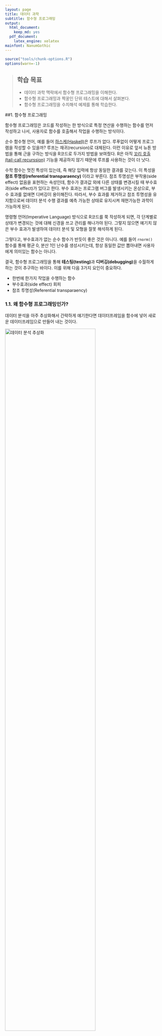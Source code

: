 ```yaml
---
layout: page
title: 데이터 과학
subtitle: 함수형 프로그래밍
output:
  html_document: 
    keep_md: yes
  pdf_document:
    latex_engine: xelatex
mainfont: NanumGothic
---
```



```r
source("tools/chunk-options.R")
options(warn=-1)
```

> ## 학습 목표 {.objectives}
>
> * 데이터 과학 맥락에서 함수형 프로그래밍을 이해한다.
> * 함수형 프로그래밍과 짝꿍인 단위 테스트에 대해서 살펴본다.
> * 함수형 프로그래밍을 수치해석 예제를 통해 학습한다.


##1.  함수형 프로그래밍

함수형 프로그래밍은 코드를 작성하는 한 방식으로 특정 연산을 수행하는 함수를 먼저 작성하고 나서,
사용자로 함수를 호출해서 작업을 수행하는 방식이다.

순수 함수형 언어, 예를 들어 [하스케(Haskell)](https://ko.wikipedia.org/wiki/하스켈)은 루프가 없다.
루푸없이 어떻게 프로그램을 작성할 수 있을까? 루프는 재귀(recursion)로 대체된다. 이런 이유로 앞서
뉴톤 방법을 통해 근을 구하는 방식을 R코드로 두가지 방법을 보여줬다. R은 아직 
[꼬리 호출(tail-call recurssion)](http://hanmomhanda.github.io/2015/07/27/%EC%9E%AC%EA%B7%80-%EB%B0%98%EB%B3%B5-Tail-Recursion/) 기능을 
제공하지 않기 때문에 루프를 사용하는 것이 더 낫다. 

수학 함수는 멋진 특성이 있는데, 즉 해당 입력에 항상 동일한 결과를 갖는다. 이 특성을 **참조 투명성(referential transparaency)** 이라고 부른다.
참조 투명성은 부작용(side effect) 없음을 표현하는 속성인데, 함수가 결과값 외에 다른 상태를 변경시킬 때 부수효과(side effect)가 있다고 한다.
부수 효과는 프로그램 버그를 발생시키는 온상으로, 부수 효과를 없애면 디버깅이 용이해진다.
따라서, 부수 효과를 제거하고 참조 투명성을 유지함으로써 데이터 분석 수행 결과를 예측 가능한 상태로 유지시켜 재현가능한 과학이 가능하게 된다.

명령형 언어(Imperative Language) 방식으로 R코드를 쭉 작성하게 되면, 각 단계별로 상태가 변경되는 것에 대해 신경을 쓰고 관리를 해나가야 된다.
그렇지 않으면 예기치 않은 부수 효과가 발생하여 데이터 분석 및 모형을 잘못 해석하게 된다.

그렇다고, 부수효과가 없는 순수 함수가 반듯이 좋은 것은 아니다. 예를 들어 `rnorm()` 함수를 통해 평균 0, 분산 1인 난수를 생성시키는데,
항상 동일한 값만 뽑아내면 사용자에게 의미있는 함수는 아니다. 

결국, 함수형 프로그래밍을 통해 **테스팅(testing)**과 **디버깅(debugging)**을 수월하게 하는 것이 추구하는 바이다. 이를 위해 
다음 3가지 요인이 중요하다. 

- 한번에 한가지 작업을 수행하는 함수 
- 부수효과(side effect) 회피
- 참조 투명성(Referential transparaency)

### 1.1. 왜 함수형 프로그래밍인가?

데이터 분석을 아주 추상화해서 간략하게 얘기한다면 데이터프레임을 함수에 넣어 새로운 데이터프레임으로 만들어 내는 것이다.

<img src="fig/fp-data-analysis.png" alt="데이터 분석 추상화" width="77%" />

데이터 분석, 데이터 전처리, 변수 선택, 모형 개발이 한번에 해결되는 것이 아니라서, 
데이터프레임을 함수에 넣어 상태가 변경된 데이터프레임이 생성되고, 이를 다시 함수에 넣어 또다른 변경된 상태 
데이터프레임을 얻게 되는 과정을 쭉 반복해 나간다.

<img src="fig/fp-data-analysis-workflow.png" alt="데이터 분석 작업흐름" width="57%" />

따라서... 데이터 분석에는 함수형 프로그래밍 패러다임을 활용하고, 툴/패키지 개발에는 객체지향 프로그래밍 패러다임 사용이 권장된다.

<img src="fig/fp-data-analysis-choice.png" alt="데이터 분석에는 함수형 프로그래밍" width="77%" />


> ### 함수형 프로그래밍 {.callout}
> 
> 
> R 함수형 프로그래밍을 이해하기 위해서는 먼저 자료구조에 대한 이해가 선행되어야 한다. 그리고 나서,
> 함수를 작성하는 이유와 더불어 작성법에 대한 이해도 확고히 해야만 한다.
> 
> 객체(object)가 함수를 갖는 데이터라면, 클러져는 데이터를 갖는 함수다.
> 
> > "An object is data with functions. A closure is a function with data." -- John D. Cook

## 1.2. [뉴튼 방법(Newton's Method)](https://en.wikipedia.org/wiki/Newton%27s_method)

뉴튼-랩슨 알고리즘으로도 알려진 뉴튼(Newton Method) 방법은 
컴퓨터를 사용해서 수치해석 방법으로 실함수의 근을 찾아내는 방법이다. 

특정 함수 $f$ 의 근을 찾을 경우, 함수 미분값 $f'$, 초기값 $x_0$가 주어지면 
근사적 근에 가까운 값은 다음과 같이 정의된다.

$$x_{1} = x_0 - \frac{f(x_0)}{f'(x_0)}$$

이 과정을 반복하게 되면 오차가 매우 적게 근의 값에 도달하게 된다.

$$x_{n+1} = x_n - \frac{f(x_n)}{f'(x_n)}$$

기하적으로 보면, 파란 선은 함수 $f$ 이고, 
$f$를 미분한 $f'$ 빨간 선은  뉴턴방법을 활용하여 근을 구해가는 과정을 시각적으로 보여주고 있다.
$x_{n-1}$ 보다 $x_n$이, $x_n$ 보다 $x_{n+1}$이 함수 $f$ 근에 더 가깝게 접근해 나가는 것이 확인된다.

<img src="fig/newton_method_ani.gif" alt="뉴튼 방법" width="57%" />

## 뉴튼 방법 R 코드 [^fp-book]

[^fp-book]: [Bruno Rodrigues(2016), "Functional programming and unit testing for data munging with R", LeanPub, 2016-12-23](http://www.brodrigues.co/fput/)

뉴튼 방법을 R코들 구현하면 다음과 같이 612의 제곱근 값을 수치적으로 컴퓨터를 활용하여 구할 수 있다.

``` r
find_root <- function(a, init, eps = 10^(-10)){
    while(abs(init**2 - a) > eps){
        init <- 1/2 *(init + a/init)
        cat("현재 값: ", init, "\n")
    }
    return(init)
}

find_root(612, 10)
```

`while`같은 루프를 활용하여 반복적으로 해를 구하는 것도 가능하지만 재귀를 활용하여 해를 구하는 방법이 
코드를 작성하고 읽는 개발자 관점에서는 훨씬 더 편리하고 권장된다.
하지만, 속도는 `while` 루프를 사용하는 것이 R에서는 득이 많다. 이유는 오랜 세월에 걸쳐 최적화 과정을 거쳐 진화했기 때문이다.


``` r
find_root_recur <- function(a, init, eps = 10^(-10)){
    if(abs(init**2 - a) < eps){
        return(init)
    } else{
        init <- 1/2 *(init + a/init)
        cat("재귀방법 현재 값: ", init, "\n")
        return(find_root_recur(a, init, eps))
    }
}

find_root_recur(612, 10)
```


## 2. `Map()`, `Reduce()` 함수와 `*apply()` 함수 가족 [^jennybc-purrr] [^jennybc-purrr-github]

[^jennybc-purrr]: [`purrr` tutorial: Lessons and Examples](https://jennybc.github.io/purrr-tutorial/index.html)

[^jennybc-purrr-github]: [`purrr` tutorial GitHub Webpage](https://github.com/jennybc/purrr-tutorial/)

함수를 인자로 받는 함수를 고차함수(High-order function)라고 부른다. 
대표적으로 `Map()`, `Reduce()`가 있다. 숫자 하나가 아닌 벡터에 대한 제곱근을 구하기 위해서 
`Map` 함수를 사용한다.


``` r
# 제곱근 함수 -------------------------------------------

find_root_recur <- function(a, init, eps = 10^(-10)){
    if(abs(init**2 - a) < eps){
        return(init)
    } else{
        init <- 1/2 *(init + a/init)
        return(find_root_recur(a, init, eps))
    }
}

# 벡터에 대한 제곱근 계산 

numbers <- c(16, 25, 36, 49, 64, 81)
Map(find_root_recur, numbers, init=1, eps = 10^-10)
```

숫자 하나를 받는 함수가 아니라, 벡터를 인자로 받아 제곱근을 계산하는 함수를 
작성할 경우 함수 내부에서 함수를 인자로 받을 수 있도록 `Map` 함수를 활용한다.


``` r
# `Map` 벡터 제곱근 계산

find_vec_root_recur <- function(numbers, init, eps = 10^(-10)){
    return(Map(find_root_recur, numbers, init, eps))
}

numbers_z <- c(9, 16, 25, 49, 121)
find_vec_root_recur(numbers_z, init=1, eps=10^(-10))
```

이러한 패턴이 많이 활용되어 `*apply` 함수가 있어, 이전에 많이 사용했을 것이다.
벡터를 인자로 먼저 넣고, 함수명을 두번째 인자로 넣고, 함수에 들어갈 매개변수를 순서대로 쭉 나열하여 
`lapply`, `sapply` 함수에 넣는다.

``` r
# `lapply` 활용 제급근 계산

lapply(numbers_z, find_root_recur, init=1, eps=10^(-10))
sapply(numbers_z, find_root_recur, init=1, eps=10^(-10))
```

`Reduce` 함수도 삶을 편안하게 할 수 있는, 루프를 회피하는 또다른 방법이다.
이름에서 알 수 있듯이 `numbers_z` 벡터 원소 각각에 대해 해당 연산작업 `+`, `%%`

``` r
# Reduce ----------------------------------------------
numbers_z
Reduce(`+`, numbers_z)

numbers_z <- c(10,7,5)
Reduce(`%%`, numbers_z)
```

## 3. `purrr` 팩키지

`*apply` 계열 함수는 각각의 자료형에 맞춰 기억하기가 쉽지 않아, 매번 도움말을 찾아 확인하고 코딩을 해야하는 번거러움이 많다.
데이터 분석을 함수형 프로그래밍 패러다임으로 실행하도록 `purrr` 팩키지가 개발되었다. 이를 통해 데이터 분석 작업이 수월하게 되어
저녁이 있는 삶이 길어질 것으로 기대된다.




